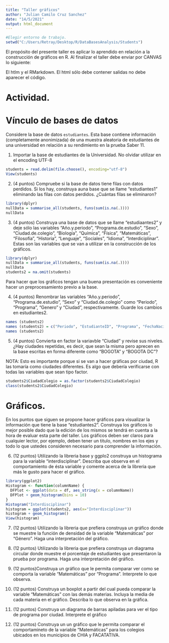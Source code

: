 ```yaml
---
title: "Taller gráficos"
author: "Julian Camilo Cruz Sanchez"
date: "14/5/2021"
output: html_document
---
```



```r
#Elegir entorno de trabajo.
setwd("C:/Users/Retray/Desktop/R/DataBasesAnalysis/Students")
```

El propósito del presente taller es aplicar lo aprendido en relación a la construcción de gráficos en R. Al finalizar el taller debe enviar por CANVAS lo siguiente: 

El htlm y el RMarkdown. El html sólo debe contener salidas no debe aparecer el código.

# Actividad.

# Vínculo de bases de datos

Considere la base de datos `estudiantes`. Esta base contiene información (completamente anonimizada) de una muestra aleatoria de estudiantes de una universidad en relación a su rendimiento en la prueba Saber 11. 

1. Importar la base de estudiantes de la Universidad. No olvidar utilizar en el encoding UTF-8

```r
students = read.delim(file.choose(), encoding="utf-8")
View(students)
```

2. (4 puntos) Compruebe si la base de datos tiene filas con datos perdidos. Si los hay, construya auna base que se llame "estudiantes1" eliminando las filas con datos perdidos. ¿Cuántas filas se eliminaron?

```r
library(dplyr)
nullData = summarise_all(students, funs(sum(is.na(.))))
nullData
```

3. (4 puntos) Construya una base de datos que se llame "estudiaantes2" y deje sólo las variables "Año.y.periodo", "Programa.de.estudio", "Sexo", "Ciudad.de.colegio", "Biología", "Química", "Física", "Matemáticas", "Filosofía", "Historia", "Lenguaje", "Sociales", "Idioma",              "Interdiciplinar". Estas son las variables que se van a utilizar en la construcción de los gráficos.  

```r
library(dplyr)
nullData = summarise_all(students, funs(sum(is.na(.))))
nullData
students2 = na.omit(students)
```

Para hacer que los gráficos tengan una buena presentación es conveniente hacer un preprocesamiento previo a la base.

4. (4 puntos) Renombrar las variables "Año.y.periodo", "Programa.de.estudio", "Sexo" y "Ciudad.de.colegio" como "Periodo", "Programa", "Genero" y "Ciudad", respectivamente. Guarde los cambios en estudiantes2.

```r
names (students2)
names (students2) = c("Periodo", "EstudianteID", "Programa", "FechaNacimiento", "Genero", "CiudadNacimiento", "DepartamentoNacimiento", "FechaGrado", "ColegioID", "Colegio", "CiudadColegio", "FechaICFES", "Biologia", "Quimica", "Fisica", "Matematicas", "Filosofia", "Historia", "Lenguaje", "Sociales", "Idioma", "Interdisciplinar")
names (students2)
```

5. (4 puntos) Convierta en factor la variavble "Ciudad" y revise sus niveles. ¿Hay ciudades repetidas, es decir, que sean la misma pero aprecen en la base escritas en forma diferente como "BOGOTA" y "BOGOTA DC"?

NOTA: Esto es importante porque si se van a hacer gráficas por ciudad, R las tomaría como ciudades diferentes. Es algo que debería verificarse con todas las variables que sean tipo factor.

```r
students2$CiudadColegio = as.factor(students2$CiudadColegio)
class(students2$CiudadColegio)
```

# Gráficos.

En los puntos que siguen se propone hacer gráficos para visualizar la información que tiene la base "estudiantes2". Construya los gráficos lo mejor posible dado que la edición de los mismos se tendrá en cuenta a la hora de evaluar esta parte del taller. Los gráficos deben ser claros para cualquier lector, por ejemplo, deben tener un titulo, nombres en los ejes y todo lo que ustedes consideren necesario para comprender la información.

6. (12 puntos) Utilizando la libreria base y ggplo2 construya un histograma para la variable "interdisciplinar". Describa que observa en el comportamiento de ésta variable y comente acerca de la libreria que más le gusto para hacer el gráfico.

```r
library(ggplot2)
Histogram <- function(columnName) {
  DFPlot <- ggplot(data = df, aes_string(x = columnName))
  DFPlot + geom_histogram(bins = 10)
}
Histogram("Interdisciplinar")
histogram = ggplot(students2, aes(x="Interdisciplinar"))
histogram + geom_histogram()
View(histogram)
```

7. (12 puntos) Utilizando la libreria que prefiera construya un gráfico donde se muestre la función de densidad de la variable "Matemáticas" por "Género". Haga una interpretación del gráfico.




8. (12 puntos) Utilizando la libreria que prefiera construya un diagrama circular donde muestre el porcentaje de estudiantes que presentaron la prueba por programa. Haga una interpretación del gráfico.



9. (12 puntos)Construya un gráfico que le permita comparar ver como se comporta la variable "Matemáticas" por "Programa". Interprete lo que observa. 




10. (12 puntos) Construya un boxplot a partir del cual pueda comparar la variable "Matemáticas" con las demás materias. Incluya la media de cada materia en el gráfico. Describa lo que observa en la gráfica.




11. (12 puntos) Construya un diagrama de barras apiladas para ver el tipo de programa por ciudad. Interprete el gráfico



12. (12 puntos) Construya un un gráfico que le permita comparar el comportamineto de la variable "Matemáticas" para los colegios ubicados en los municipios de CHIA y FACATATIVA.




